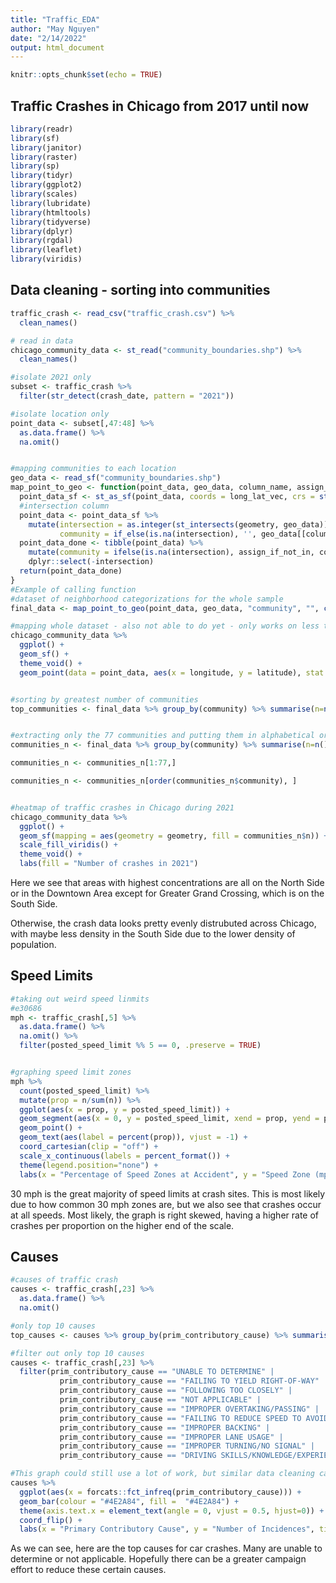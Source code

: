 ---
title: "Traffic_EDA"
author: "May Nguyen"
date: "2/14/2022"
output: html_document
---

```{r setup, include=FALSE}
knitr::opts_chunk$set(echo = TRUE)
```


## Traffic Crashes in Chicago from 2017 until now


```{r load-packages, message = FALSE, warning = FALSE}
library(readr)
library(sf)
library(janitor)
library(raster)
library(sp)
library(tidyr)
library(ggplot2)
library(scales)
library(lubridate)
library(htmltools)
library(tidyverse)
library(dplyr)
library(rgdal)
library(leaflet)
library(viridis)
```

## Data cleaning - sorting into communities


```{r communities, message = FALSE, warning = FALSE, results = FALSE}
traffic_crash <- read_csv("traffic_crash.csv") %>%
  clean_names()

# read in data
chicago_community_data <- st_read("community_boundaries.shp") %>% 
  clean_names()

#isolate 2021 only
subset <- traffic_crash %>%
  filter(str_detect(crash_date, pattern = "2021"))

#isolate location only
point_data <- subset[,47:48] %>%
  as.data.frame() %>%
  na.omit() 


#mapping communities to each location
geo_data <- read_sf("community_boundaries.shp")
map_point_to_geo <- function(point_data, geo_data, column_name, assign_if_not_in, long_lat_vec){
  point_data_sf <- st_as_sf(point_data, coords = long_lat_vec, crs = st_crs(geo_data))
  #intersection column
  point_data <- point_data_sf %>%
    mutate(intersection = as.integer(st_intersects(geometry, geo_data)),
           community = if_else(is.na(intersection), '', geo_data[[column_name]][intersection]))
  point_data_done <- tibble(point_data) %>%
    mutate(community = ifelse(is.na(intersection), assign_if_not_in, community)) %>%
    dplyr::select(-intersection)
  return(point_data_done)
}
#Example of calling function
#dataset of neighborhood categorizations for the whole sample
final_data <- map_point_to_geo(point_data, geo_data, "community", "", c("longitude", "latitude"))

#mapping whole dataset - also not able to do yet - only works on less than 600 points of a sample currently
chicago_community_data %>%   
  ggplot() +
  geom_sf() +
  theme_void() +
  geom_point(data = point_data, aes(x = longitude, y = latitude), stat = "identity")


#sorting by greatest number of communities
top_communities <- final_data %>% group_by(community) %>% summarise(n=n()) %>% ungroup() %>% arrange(-n)


#extracting only the 77 communities and putting them in alphabetical order
communities_n <- final_data %>% group_by(community) %>% summarise(n=n()) %>% ungroup() %>% arrange(-n)

communities_n <- communities_n[1:77,]

communities_n <- communities_n[order(communities_n$community), ]


#heatmap of traffic crashes in Chicago during 2021
chicago_community_data %>%
  ggplot() +
  geom_sf(mapping = aes(geometry = geometry, fill = communities_n$n)) +
  scale_fill_viridis() +
  theme_void() +
  labs(fill = "Number of crashes in 2021")

```




Here we see that areas with highest concentrations are all on the North Side or in the Downtown Area except for Greater Grand Crossing, which is on the South Side.

Otherwise, the crash data looks pretty evenly distrubuted across Chicago, with maybe less density in the South Side due to the lower density of population.

## Speed Limits
```{r speed, message = FALSE, warning = FALSE, results = FALSE}
#taking out weird speed linmits
#e30686
mph <- traffic_crash[,5] %>%
  as.data.frame() %>%
  na.omit() %>%
  filter(posted_speed_limit %% 5 == 0, .preserve = TRUE)


#graphing speed limit zones
mph %>%
  count(posted_speed_limit) %>% 
  mutate(prop = n/sum(n)) %>% 
  ggplot(aes(x = prop, y = posted_speed_limit)) + 
  geom_segment(aes(x = 0, y = posted_speed_limit, xend = prop, yend = posted_speed_limit, colour = "red")) +
  geom_point() +
  geom_text(aes(label = percent(prop)), vjust = -1) +
  coord_cartesian(clip = "off") +
  scale_x_continuous(labels = percent_format()) +
  theme(legend.position="none") +
  labs(x = "Percentage of Speed Zones at Accident", y = "Speed Zone (mph)", title = "Speed Zones at Crash Sites")

```

30 mph is the great majority of speed limits at crash sites. This is most likely due to how common 30 mph zones are, but we also see that crashes occur at all speeds. Most likely, the graph is right skewed, having a higher rate of crashes per proportion on the higher end of the scale.

## Causes

```{r causes, message = FALSE, warning = FALSE, results = FALSE}
#causes of traffic crash
causes <- traffic_crash[,23] %>%
  as.data.frame() %>%
  na.omit()

#only top 10 causes
top_causes <- causes %>% group_by(prim_contributory_cause) %>% summarise(n=n()) %>% ungroup() %>% arrange(-n) 

#filter out only top 10 causes
causes <- traffic_crash[,23] %>%
  filter(prim_contributory_cause == "UNABLE TO DETERMINE" | 
           prim_contributory_cause == "FAILING TO YIELD RIGHT-OF-WAY" | 
           prim_contributory_cause == "FOLLOWING TOO CLOSELY" | 
           prim_contributory_cause == "NOT APPLICABLE" | 
           prim_contributory_cause == "IMPROPER OVERTAKING/PASSING" | 
           prim_contributory_cause == "FAILING TO REDUCE SPEED TO AVOID CRASH" | 
           prim_contributory_cause == "IMPROPER BACKING" | 
           prim_contributory_cause == "IMPROPER LANE USAGE" | 
           prim_contributory_cause == "IMPROPER TURNING/NO SIGNAL" | 
           prim_contributory_cause == "DRIVING SKILLS/KNOWLEDGE/EXPERIENCE" , .preserve = TRUE)

#This graph could still use a lot of work, but similar data cleaning can be applied to the other 50 variables
causes %>%
  ggplot(aes(x = forcats::fct_infreq(prim_contributory_cause))) +
  geom_bar(colour = "#4E2A84", fill =  "#4E2A84") +
  theme(axis.text.x = element_text(angle = 0, vjust = 0.5, hjust=0)) + 
  coord_flip() +
  labs(x = "Primary Contributory Cause", y = "Number of Incidences", title = "Top Causes of Crashes in 2021")
```

As we can see, here are the top causes for car crashes. Many are unable to determine or not applicable. Hopefully there can be a greater campaign effort to reduce these certain causes.

